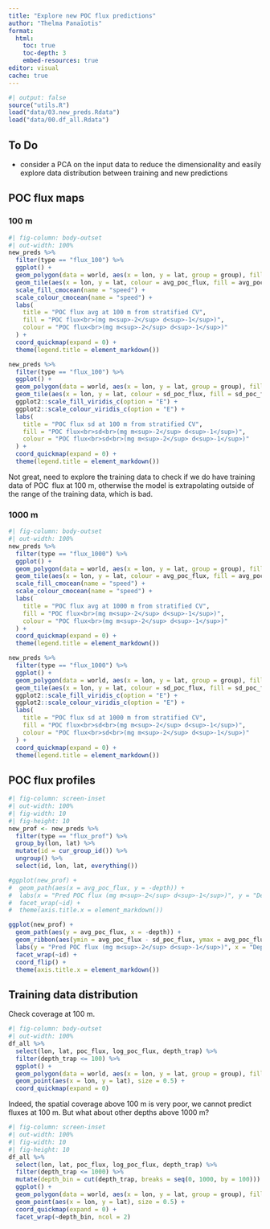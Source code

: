 ```yaml
---
title: "Explore new POC flux predictions"
author: "Thelma Panaïotis"
format:
  html:
    toc: true
    toc-depth: 3
    embed-resources: true
editor: visual
cache: true
---
```


```r
#| output: false
source("utils.R")
load("data/03.new_preds.Rdata")
load("data/00.df_all.Rdata")
```

::: callout-note
## To Do

-   consider a PCA on the input data to reduce the dimensionality and easily explore data distribution between training and new predictions
:::

## POC flux maps

### 100 m

```r
#| fig-column: body-outset
#| out-width: 100%
new_preds %>% 
  filter(type == "flux_100") %>% 
  ggplot() +
  geom_polygon(data = world, aes(x = lon, y = lat, group = group), fill = "grey") +
  geom_tile(aes(x = lon, y = lat, colour = avg_poc_flux, fill = avg_poc_flux)) +
  scale_fill_cmocean(name = "speed") +
  scale_colour_cmocean(name = "speed") +
  labs(
    title = "POC flux avg at 100 m from stratified CV", 
    fill = "POC flux<br>(mg m<sup>-2</sup> d<sup>-1</sup>)",
    colour = "POC flux<br>(mg m<sup>-2</sup> d<sup>-1</sup>)"
  ) +
  coord_quickmap(expand = 0) +
  theme(legend.title = element_markdown())

new_preds %>% 
  filter(type == "flux_100") %>% 
  ggplot() +
  geom_polygon(data = world, aes(x = lon, y = lat, group = group), fill = "grey") +
  geom_tile(aes(x = lon, y = lat, colour = sd_poc_flux, fill = sd_poc_flux)) + 
  ggplot2::scale_fill_viridis_c(option = "E") +
  ggplot2::scale_colour_viridis_c(option = "E") +
  labs(
    title = "POC flux sd at 100 m from stratified CV", 
    fill = "POC flux<br>sd<br>(mg m<sup>-2</sup> d<sup>-1</sup>)",
    colour = "POC flux<br>sd<br>(mg m<sup>-2</sup> d<sup>-1</sup>)"
  ) +
  coord_quickmap(expand = 0) +
  theme(legend.title = element_markdown())
```

::: callout-important
Not great, need to explore the training data to check if we do have training data of POC  flux at 100 m, otherwise the model is extrapolating outside of the range of the training data, which is bad.
:::

### 1000 m

```r
#| fig-column: body-outset
#| out-width: 100%
new_preds %>% 
  filter(type == "flux_1000") %>% 
  ggplot() +
  geom_polygon(data = world, aes(x = lon, y = lat, group = group), fill = "grey") +
  geom_tile(aes(x = lon, y = lat, colour = avg_poc_flux, fill = avg_poc_flux)) +
  scale_fill_cmocean(name = "speed") +
  scale_colour_cmocean(name = "speed") +
  labs(
    title = "POC flux avg at 1000 m from stratified CV", 
    fill = "POC flux<br>(mg m<sup>-2</sup> d<sup>-1</sup>)",
    colour = "POC flux<br>(mg m<sup>-2</sup> d<sup>-1</sup>)"
  ) +
  coord_quickmap(expand = 0) +
  theme(legend.title = element_markdown())

new_preds %>% 
  filter(type == "flux_1000") %>% 
  ggplot() +
  geom_polygon(data = world, aes(x = lon, y = lat, group = group), fill = "grey") +
  geom_tile(aes(x = lon, y = lat, colour = sd_poc_flux, fill = sd_poc_flux)) + 
  ggplot2::scale_fill_viridis_c(option = "E") +
  ggplot2::scale_colour_viridis_c(option = "E") +
  labs(
    title = "POC flux sd at 1000 m from stratified CV", 
    fill = "POC flux<br>sd<br>(mg m<sup>-2</sup> d<sup>-1</sup>)",
    colour = "POC flux<br>sd<br>(mg m<sup>-2</sup> d<sup>-1</sup>)"
  ) +
  coord_quickmap(expand = 0) +
  theme(legend.title = element_markdown())
```

## POC flux profiles

```r
#| fig-column: screen-inset
#| out-width: 100%
#| fig-width: 10
#| fig-height: 10
new_prof <- new_preds %>% 
  filter(type == "flux_prof") %>% 
  group_by(lon, lat) %>% 
  mutate(id = cur_group_id()) %>% 
  ungroup() %>% 
  select(id, lon, lat, everything())

#ggplot(new_prof) +
#  geom_path(aes(x = avg_poc_flux, y = -depth)) +
#  labs(x = "Pred POC flux (mg m<sup>-2</sup> d<sup>-1</sup>)", y = "Depth (m)") +
#  facet_wrap(~id) +
#  theme(axis.title.x = element_markdown())

ggplot(new_prof) +
  geom_path(aes(y = avg_poc_flux, x = -depth)) +
  geom_ribbon(aes(ymin = avg_poc_flux - sd_poc_flux, ymax = avg_poc_flux + sd_poc_flux, x = -depth), alpha = 0.2) +
  labs(y = "Pred POC flux (mg m<sup>-2</sup> d<sup>-1</sup>)", x = "Depth (m)") +
  facet_wrap(~id) +
  coord_flip() +
  theme(axis.title.x = element_markdown())
```

## Training data distribution

Check coverage at 100 m.

```r
#| fig-column: body-outset
#| out-width: 100%
df_all %>% 
  select(lon, lat, poc_flux, log_poc_flux, depth_trap) %>% 
  filter(depth_trap <= 100) %>% 
  ggplot() +
  geom_polygon(data = world, aes(x = lon, y = lat, group = group), fill = "grey") +
  geom_point(aes(x = lon, y = lat), size = 0.5) +
  coord_quickmap(expand = 0)
```

::: callout-important
Indeed, the spatial coverage above 100 m is very poor, we cannot predict fluxes at 100 m. But what about other depths above 1000 m?
:::

```r
#| fig-column: screen-inset
#| out-width: 100%
#| fig-width: 10
#| fig-height: 10
df_all %>% 
  select(lon, lat, poc_flux, log_poc_flux, depth_trap) %>% 
  filter(depth_trap <= 1000) %>% 
  mutate(depth_bin = cut(depth_trap, breaks = seq(0, 1000, by = 100))) %>% 
  ggplot() +
  geom_polygon(data = world, aes(x = lon, y = lat, group = group), fill = "grey") +
  geom_point(aes(x = lon, y = lat), size = 0.5) +
  coord_quickmap(expand = 0) +
  facet_wrap(~depth_bin, ncol = 2)
```
